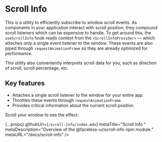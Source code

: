 
# Scroll Info

This is a utility to efficiently subscribe to window scroll events. As components in your application interact with scroll position, they compound scroll listeners which can be expensive to handle. To get around this, the `useScrollInfo` hook reads context from the `<ScrollInfoProvider>` — which attaches only a single event listener to the window. These events are also piped through `requestAnimationFrame` so they are already optimized for performance.

This utility also conveniently interprets scroll data for you, such as direction of scroll, scroll percentage, etc.

## Key features

- Attaches a single scroll listener to the window for your entire app
- Throttles these events through `requestAnimationFrame`
- Provides critical information about the current scroll position

Scroll your window to see the effect:

<LogScrollInfo />

  {...props}
  githubUrl={`/scroll-info/index.mdx`}
  metaTitle="Scroll Info "
  metaDescription="Overview of the @faceless-ui/scroll-info npm module."
  metaURL="/docs/scroll-info"
/>
